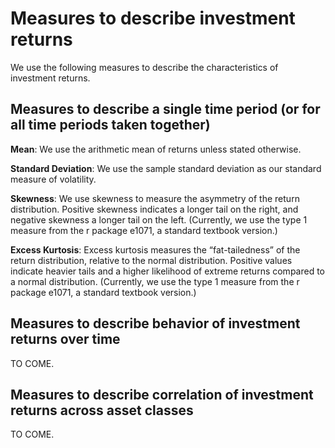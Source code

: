 # Measures to describe investment returns

We use the following measures to describe the characteristics of investment returns.

## Measures to describe a single time period (or for all time periods taken together)

**Mean**: We use the arithmetic mean of returns unless stated otherwise.

**Standard Deviation**: We use the sample standard deviation as our standard measure of volatility.

**Skewness**: We use skewness to measure the asymmetry of the return distribution. Positive skewness indicates a longer tail on the right, and negative skewness a longer tail on the left. (Currently, we use the type 1 measure from the r package e1071, a standard textbook version.)

**Excess Kurtosis**: Excess kurtosis measures the "fat-tailedness" of the return distribution, relative to the normal distribution. Positive values indicate heavier tails and a higher likelihood of extreme returns compared to a normal distribution. (Currently, we use the type 1 measure from the r package e1071, a standard textbook version.)

## Measures to describe behavior of investment returns over time

TO COME.

## Measures to describe correlation of investment returns across asset classes

TO COME.
